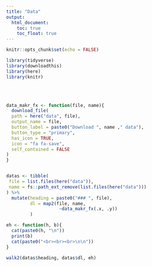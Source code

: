 ```yaml
---
title: "Data"
output:
  html_document:
    toc: true
    toc_float: true
---
```


```r
knitr::opts_chunk$set(echo = FALSE)

library(tidyverse)
library(downloadthis)
library(here)
library(knitr)
```

<br>
<br>

```r

data_makr_fx <- function(file, name){
  download_file(
  path = here("data", file),
  output_name = file,
  button_label = paste0("Download ", name ," data"),
  button_type = "primary",
  has_icon = TRUE,
  icon = "fa fa-save",
  self_contained = FALSE
)
}


datas <- tibble(
 file = list.files(here("data")), 
 name = fs::path_ext_remove(list.files(here("data")))
) %>% 
  mutate(heading = paste0("### ", file),
         dl = map2(file, name,
                    ~data_makr_fx(.x, .y))
         )

eh <- function(h, b){
  cat(paste0(h, "\n"))
  print(b)
  cat(paste0("<br><br><br>\n\n"))
}

walk2(datas$heading, datas$dl, eh)
```

